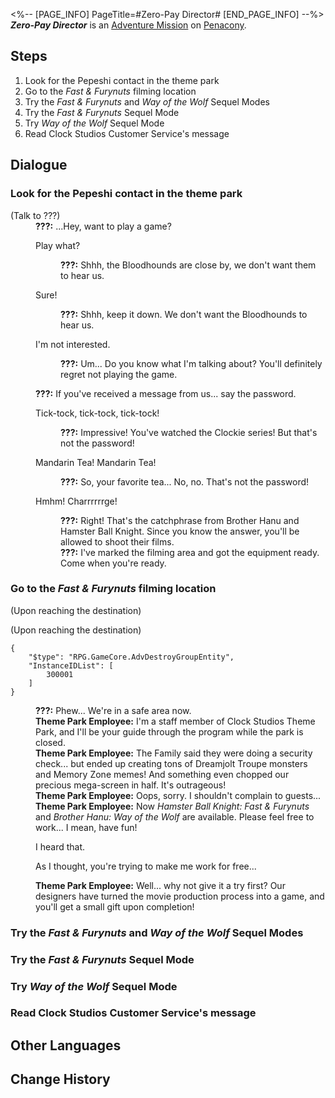 <%-- [PAGE_INFO]
PageTitle=#Zero-Pay Director#
[END_PAGE_INFO] --%>
{{Stub|Dialogue.}}
{{Mission Infobox
|id            = 8021403
|title         = 
|image         = <!--Mission Zero-Pay Director.png-->
|type          = Adventure
|event_name    = 
|chapter       = 
|requirements  = [[Trailblaze Mission]] ''[[A Walk Among the Tombstones]]'' completed
|summary       = <!--official mission summary from Fate's Atlas-->
|characters    = Theme Park Employee; Trailblazer
|startLocation = [[Penacony]] - [[Clock Studios Theme Park]]
|world         = Penacony
|area          = Clock Studios Theme Park
|prev          = 
|next          = 
|rewards       = Credit*5,000
}}
'''''Zero-Pay Director''''' is an [[Adventure Mission]] on [[Penacony]].

==Steps==
# Look for the Pepeshi contact in the theme park
# Go to the ''Fast & Furynuts'' filming location
# Try the ''Fast & Furynuts'' and ''Way of the Wolf'' Sequel Modes
# Try the ''Fast & Furynuts'' Sequel Mode
# Try ''Way of the Wolf'' Sequel Mode
# Read Clock Studios Customer Service's message

<!--
==Gameplay Notes==

--><!--
==Trial Character==

-->
==Dialogue==
{{Stub Dialogue}}
{{Dialogue End}}

===Look for the Pepeshi contact in the theme park{{subst:void|<!--802140302-->}}===
{{Mission Description|type=adventure|location=Clock Studios Theme Park|update|Clock Studios Theme Park has recommended the ''Clockie's Extras'' Filming Experience project. Something feels off, but let's go try it out anyway.<br />Clock Studios has given you a strange passphrase. Go look for the contact who can take you for a game.}}
{{Dialogue Start}}

;(Talk to ???)
:'''???:''' ...Hey, want to play a game?
:{{DIcon|Arrow}} Play what?
::'''???:''' Shhh, the Bloodhounds are close by, we don't want them to hear us.
:{{DIcon|Arrow}} Sure!
::'''???:''' Shhh, keep it down. We don't want the Bloodhounds to hear us.
:{{DIcon|Arrow}} I'm not interested.
::'''???:''' Um... Do you know what I'm talking about? You'll definitely regret not playing the game.
:'''???:''' If you've received a message from us... say the password.
:{{DIcon|Arrow}} Tick-tock, tick-tock, tick-tock!
::'''???:''' Impressive! You've watched the Clockie series! But that's not the password!
:{{DIcon|Arrow}} Mandarin Tea! Mandarin Tea!
::'''???:''' So, your favorite tea... No, no. That's not the password!
:{{DIcon|Arrow}} Hmhm! Charrrrrrge!
::'''???:''' Right! That's the catchphrase from Brother Hanu and Hamster Ball Knight. Since you know the answer, you'll be allowed to shoot their films.
::'''???:''' I've marked the filming area and got the equipment ready. Come when you're ready.
{{Dialogue End}}

===Go to the ''Fast & Furynuts'' filming location{{subst:void|<!--802140303-->}}===
{{Mission Description|type=adventure|location=Clock Studios Theme Park|update|Clock Studios Theme Park has recommended the ''Clockie's Extras'' Filming Experience project. Something feels off, but let's go try it out anyway.<br />Will it be a game, or will it be hard labor? Gotta personally experience it to find out.}}
{{Dialogue Start}}
;(Upon reaching the destination)

;(Upon reaching the destination)
<pre>{
	"$type": "RPG.GameCore.AdvDestroyGroupEntity",
	"InstanceIDList": [
		300001
	]
}</pre>
:'''???:''' Phew... We're in a safe area now.
:'''Theme Park Employee:''' I'm a staff member of Clock Studios Theme Park, and I'll be your guide through the program while the park is closed.
:'''Theme Park Employee:''' The Family said they were doing a security check... but ended up creating tons of Dreamjolt Troupe monsters and Memory Zone memes! And something even chopped our precious mega-screen in half. It's outrageous!
:'''Theme Park Employee:''' Oops, sorry. I shouldn't complain to guests...
:'''Theme Park Employee:''' Now ''Hamster Ball Knight: Fast & Furynuts'' and ''Brother Hanu: Way of the Wolf'' are available. Please feel free to work... I mean, have fun!
:{{DIcon|Arrow}} I heard that.
:{{DIcon|Arrow}} As I thought, you're trying to make me work for free...
:'''Theme Park Employee:''' Well... why not give it a try first? Our designers have turned the movie production process into a game, and you'll get a small gift upon completion!
:{{tx}}
{{Dialogue End}}

===Try the ''Fast & Furynuts'' and ''Way of the Wolf'' Sequel Modes{{subst:void|<!--802140304-->}}===
{{Mission Description|type=adventure|location=Clock Studios Theme Park|update|Shooting a cartoon seems pretty fun too. How about trying it out first?}}
{{Dialogue Start}}

{{Dialogue End}}

===Try the ''Fast & Furynuts'' Sequel Mode{{subst:void|<!--802140306-->}}===
{{Dialogue Start}}

{{Dialogue End}}

===Try ''Way of the Wolf'' Sequel Mode{{subst:void|<!--802140307-->}}===
{{Dialogue Start}}

{{Dialogue End}}

===Read Clock Studios Customer Service's message{{subst:void|<!--802140305-->}}===
{{Mission Description|type=adventure|location=Clock Studios Theme Park|update|After experiencing both film productions, the Clock Studios customer support staff appears to have some words for you...}}
{{Dialogue Start}}
{{Dialogue End}}

==Other Languages==
{{Other Languages
|en   = Zero-Pay Director
|zhs  = 零片酬导演
|zht  = 零片酬導演
|ja   = ノーギャラ監督
|ko   = 열정페이 감독
|es   = Directo{{MC|f=ra|m=r}} sin salario
|fr   = Directeur bénévole
|ru   = Сам себе режиссёр
|th   = ผู้กำกับไร้ค่าจ้าง
|vi   = Đạo Diễn Không Lương
|de   = Regisseur ohne Gage
|id   = Sutradara Bayaran Rendah
|pt   = Diretor Pagamento-Zero
}}

==Change History==
{{Change History|2.1}}
